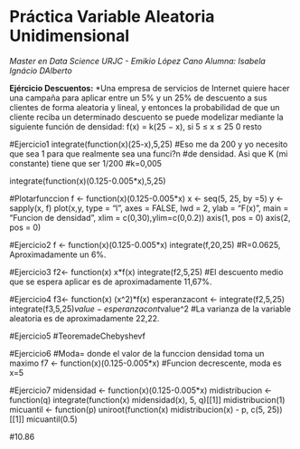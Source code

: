 # **Práctica Variable Aleatoria Unidimensional**

*Master en Data Science URJC - Emikio López Cano
Alumna: Isabela Ignácio DAlberto*


**Ejércicio Descuentos:**
*Una empresa de servicios de Internet quiere hacer una campaña para aplicar entre un 5% y un 25% de descuento a sus clientes de forma aleatoria y lineal, y entonces la probabilidad de que un cliente reciba un determinado descuento se puede modelizar mediante la siguiente función de densidad:
f(x) = k(25 − x), si 5 ≤ x ≤ 25
       0          resto


#Ejercicio1
integrate(function(x)(25-x),5,25)
#Eso me da 200 y yo necesito que sea 1 para que realmente sea una funci?n 
#de densidad. Asi que K (mi constante) tiene que ser 1/200
#k=0,005

integrate(function(x)(0.125-0.005*x),5,25)

#Plotarfunccion
f <- function(x)(0.125-0.005*x)
x <- seq(5, 25, by =5)
y <- sapply(x, f)
plot(x,y, type = "l", axes = FALSE, lwd = 2,
     ylab = "F(x)", main = "Funcion de densidad", xlim = c(0,30),ylim=c(0,0.2))
axis(1, pos = 0)
axis(2, pos = 0)


#Ejercicio2
f <- function(x)(0.125-0.005*x)
integrate(f,20,25)
#R=0.0625, Aproximadamente un 6%.

#Ejercicio3
f2<- function(x) x*f(x)
integrate(f2,5,25)
#El descuento medio que se espera aplicar es de aproximadamente 11,67%.

#Ejercicio4
f3<- function(x) (x^2)*f(x)
esperanzacont <- integrate(f2,5,25)
integrate(f3,5,25)$value - esperanzacont$value^2
#La varianza de la variable aleatoria es de aproximadamente 22,22.

#Ejercicio5
#TeoremadeChebyshevf 



#Ejercicio6
#Moda= donde el valor de la funccion densidad toma un maximo
f7 <- function(x)(0.125-0.005*x)
#Funcion decrescente, moda es x=5

#Ejercicio7
midensidad <- function(x)(0.125-0.005*x)
midistribucion <- function(q)
  integrate(function(x) midensidad(x), 5, q)[[1]]
midistribucion(1)
micuantil <- function(p) uniroot(function(x) 
  midistribucion(x) - p, c(5, 25))[[1]]
micuantil(0.5)

#10.86



